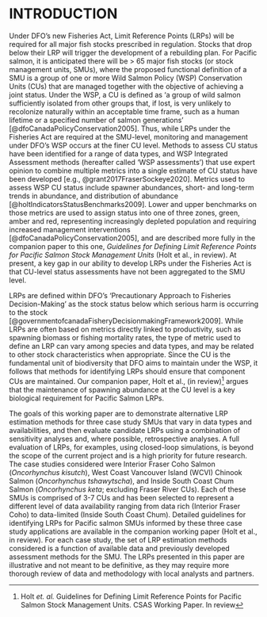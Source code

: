 # INTRODUCTION



Under DFO's <!--LW: Canada's new Fisheries Act?--> new <!--LW: lower case for new?-->Fisheries Act, Limit Reference Points (LRPs) will be required for all major fish stocks prescribed in regulation. Stocks that drop below their LRP will trigger the development of a rebuilding plan. For Pacific salmon, it is anticipated there will be > 65 major fish stocks (or stock management units, SMUs), where the proposed functional definition of a SMU is a group of one or more Wild Salmon Policy (WSP) Conservation Units (CUs) that are managed together with the objective of achieving a joint status. Under the WSP, a CU is defined as ‘a group of wild salmon sufficiently isolated from other groups that, if lost, is very unlikely to recolonize naturally within an acceptable time frame, such as a human lifetime or a specified number of salmon generations’ [@dfoCanadaPolicyConservation2005]. Thus, while LRPs under the Fisheries Act are required at the SMU-level, monitoring and management under DFO's WSP occurs at the finer CU level. Methods to assess CU status have been identified for a range of data types, and WSP Integrated Assessment methods (hereafter called 'WSP assessments') that use expert opinion to combine multiple metrics into a single estimate of CU status have been developed [e.g., @grant2017FraserSockeye2020]. Metrics used to assess WSP CU status include spawner abundances, short- and long-term trends in abundance, and distribution of abundance [@holtIndicatorsStatusBenchmarks2009]<!--LW: added reference-->. Lower and upper benchmarks on those metrics are used to assign status into one of three zones, green, amber and red, representing increasingly depleted population and requiring increased management interventions [@dfoCanadaPolicyConservation2005], and are described more fully in the companion paper to this one,  *Guidelines for Defining Limit Reference Points for Pacific Salmon Stock Management Units* (Holt et al., in review)<!-- LW: do you want a footnote here? ^[Holt *et. al.* Guidelines for Defining Limit Reference Points for Pacific Salmon Stock Management Units. CSAS Working Paper. In review]-->.  At present, a key gap in our ability to develop LRPs under the Fisheries Act is that CU-level status assessments have not been aggregated to the SMU level.



LRPs are defined within DFO's 'Precautionary Approach to Fisheries Decision-Making' as the stock status below which serious harm is occurring to the stock [@governmentofcanadaFisheryDecisionmakingFramework2009]. While LRPs are often based on metrics directly linked to productivity, such as spawning biomass or fishing mortality rates, the type of metric used to define an LRP can vary among species and data types, and may be related to other stock characteristics when appropriate. Since the CU is the fundamental unit of biodiversity that DFO aims to maintain under the WSP, it follows that methods for identifying LRPs should ensure that component CUs are maintained. Our companion paper, Holt et al., (in review)^[Holt *et. al.* Guidelines for Defining Limit Reference Points for Pacific Salmon Stock Management Units. CSAS Working Paper. In review] argues that the maintenance of spawning abundance at the CU level is a key biological requirement for Pacific Salmon LRPs.

<!--CW suggestion change lst sentence above to:
	Our companion paper, Holt et al., (in review) argues that the maintenance of CU spawning abundance above levels that would cause to serious harm is the key biological requirement for Pacific Salmon LRPs.

	-->

<!--CH: I've suggested some rewording of the next paragraph to more directly align with TOR objectives, and be clear that this paper does not include a full evaluation of LRPs. 
Objectives of WP2
a.	Apply proposed methods to Pacific Salmon case studies over a range of data types and availabilities. 
b.	For case studies, evaluate methods for developing LRPs using a combination of sensitivity analyses to key parameters and assumptions, and where possible retrospective analyses.
-->

The goals of this working paper are to demonstrate alternative LRP estimation methods for three case study SMUs that vary in data types and availabilities, and then evaluate candidate LRPs using a combination of sensitivity analyses and, where possible, retrospective analyses. A full evaluation of LRPs, for examples, using closed-loop simulations, is beyond the scope of the current project and is a high priority for future research. The case studies considered were Interior Fraser Coho Salmon (*Oncorhynchus kisutch*), West Coast Vancouver Island (WCVI) Chinook Salmon (*Oncorhynchus tshawytscha*), and Inside South Coast Chum Salmon (*Oncorhynchus keta*;  excluding Fraser River CUs). Each of these SMUs is comprised of 3-7 CUs and has been selected to represent a different level of data availability ranging from data rich (Interior Fraser Coho) to data-limited (Inside South Coast Chum). Detailed guidelines for identifying LRPs for Pacific salmon SMUs informed by these three case study applications are available in the companion working paper (Holt et al., in review)<!-- LW: do you want a footnote here? ^[Holt *et. al.* Guidelines for Defining Limit Reference Points for Pacific Salmon Stock Management Units. CSAS Working Paper. In review]-->. For each case study, the set of LRP estimation methods considered is a function of available data and previously developed assessment methods for the SMU. The LRPs presented in this paper are illustrative and not meant to be definitive, as they may require more thorough review of data and methodology with local analysts and partners.  

